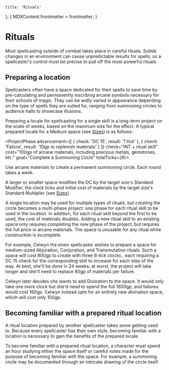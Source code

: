 
	title: 'Rituals'
};
{
	MDXContent.frontmatter = frontmatter;
}

# Rituals

Most spellcasting outside of combat takes place in careful rituals. Subtle
changes in an environment can cause unpredictable results for spells, so
a spellcaster's control must be precise to pull off the most powerful rituals.

## Preparing a location

Spellcasters often have a space dedicated for their spells to save time by
pre-calculating and permanently inscribing arcane symbols necessary for their
schools of magic. They can be widly varied in appearance depending on the type
of spells they are suited for, ranging from summoning circles to audience halls
to showcase illusions.

Preparing a locale for spellcasting for a single skill is a long-term project on
the scale of weeks, based on the maximum size for the effect. A typical prepared
locale for a Medium space (see [Sizes](/rules/basics#Sizes)) is as follows:

<ProjectPhase
	advancement={[
		{
			check: 'DC 15',
			result: '1 tick'
		},
		{
			check: 'Failure',
			result: '10gp to replenish materials'
		}
	]}
	check="INT + ritual skill"
	cost="100gp of arcane materials, including precious metals, gemstones, etc."
	goal="Complete a Summoning Circle"
	totalTicks={8}>
	<p>Use arcane materials to create a permanent summoning circle. Each round takes a week.</p>
</ProjectPhase>

A larger or smaller space modifies the DC by the target size's Standard
Modifier, the clock ticks and initial cost of materials by the target size's
Standard Multiplier (see [Sizes](/rules/basics#Sizes)).

A single location may be used for multiple types of rituals, but creating the
circle becomes a multi-phase project: one phase for each ritual skill to be used
in the location. In addition, for each ritual skill beyond the first to be used,
the cost of materials doubles. Adding a new ritual skill to an existing space
only requires completing the new phase of the project, but requires the full
price in arcane materials. The space is unusable for any ritual while
construction is incomplete.

For example, Celwyn the elven spellcaster wishes to prepare a space for
medium-sized Abjuration, Conjuration, and Transmutation rituals. Such a space
will cost 800gp to create with three 8-tick clocks <ClockSvg className="w-em h-em inline-block m-2" currentTicks={0} totalTicks={8} /> <ClockSvg className="w-em h-em inline-block m-2" currentTicks={0} totalTicks={8} /> <ClockSvg className="w-em h-em inline-block m-2" currentTicks={0} totalTicks={8} />,
each requiring a DC 15 check for the corresponding skill to increase for each
step of the way. At best, she'll be done in 24 weeks; at worst, the project
will take longer and she'll need to replace 80gp of materials per failure.

Celwyn later decides she wants to add Divination to the space. It would only
take one more clock <ClockSvg className="w-em h-em inline-block m-2" currentTicks={0} totalTicks={8} />
but she'd need to spend the full 1600gp, and failures would cost 160gp. Celwyn
instead opts for an entirely new divination space, which will cost only 100gp.

## Becoming familiar with a prepared ritual location

A ritual location prepared by another spellcaster takes some getting used to.
Because every spellcaster has their own style, becoming familiar with a location
is necessary to gain the benefits of the prepared locale.

To become familiar with a prepared ritual location, a character must spend an
hour studying either the space itself or careful notes made for the purpose of
becoming familiar with the space. For example, a summoning circle may be
documented through an intricate drawing of the circle itself.
